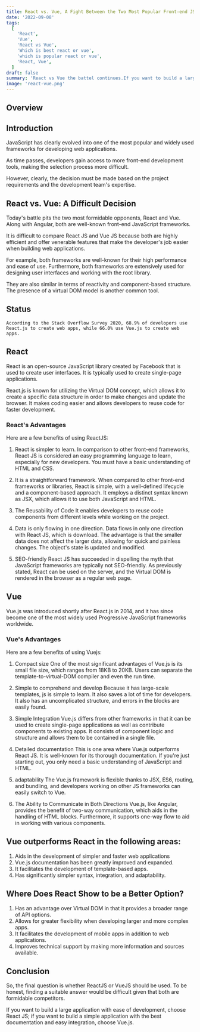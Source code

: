 ```yaml
---
title: React vs. Vue, A Fight Between the Two Most Popular Front-end JS Frameworks
date: '2022-09-08'
tags:
  [
    'React',
    'Vue',
    'React vs Vue',
    'Which is best react or vue',
    'which is popular react or vue',
    'React, Vue',
  ]
draft: false
summary: 'React vs Vue the battel continues.If you want to build a large application with ease of development, choose React JS.'
image: 'react-vue.png'
---
```



<HeaderImage
  src="/static/images/react-vue.png"
  width="auto"
  height="auto"
  alt="React vs Vue illustration"
/>

## Overview

<TOCInline toc={props.toc} exclude="Overview" toHeading={2} />

## Introduction

JavaScript has clearly evolved into one of the most popular and widely used frameworks for developing web applications.

As time passes, developers gain access to more front-end development tools, making the selection process more difficult.

However, clearly, the decision must be made based on the project requirements and the development team's expertise.

<GoogleScript path="react-vs-vue" />

## React vs. Vue: A Difficult Decision

<HeaderImage
  src="/static/images/react-status.png"
  width="auto"
  height="auto"
  alt="Stats regarding React and Vue stack overflow"
/>

Today's battle pits the two most formidable opponents, React and Vue. Along with Angular, both are well-known front-end JavaScript frameworks.

It is difficult to compare React JS and Vue JS because both are highly efficient and offer venerable features that make the developer's job easier when building web applications.

For example, both frameworks are well-known for their high performance and ease of use. Furthermore, both frameworks are extensively used for designing user interfaces and working with the root library.

They are also similar in terms of reactivity and component-based structure. The presence of a virtual DOM model is another common tool.

## Status

`According to the Stack Overflow Survey 2020, 68.9% of developers use React.js to create web apps, while 66.0% use Vue.js to create web apps.`

## React

<HeaderImage
  src="/static/images/react.jpeg"
  width="100%"
  height="auto"
  alt="Stats regarding React and Vue stack overflow"
/>

React is an open-source JavaScript library created by Facebook that is used to create user interfaces.
It is typically used to create single-page applications.

React.js is known for utilizing the Virtual DOM concept, which allows it to create a specific data structure in order to make changes and update the browser. It makes coding easier and allows developers to reuse code for faster development.

### React's Advantages

Here are a few benefits of using ReactJS:

1. React is simpler to learn.
   In comparison to other front-end frameworks, React JS is considered an easy programming language to learn, especially for new developers. You must have a basic understanding of HTML and CSS.

2. It is a straightforward framework.
   When compared to other front-end frameworks or libraries, React is simple, with a well-defined lifecycle and a component-based approach. It employs a distinct syntax known as JSX, which allows it to use both JavaScript and HTML.

3. The Reusability of Code
   It enables developers to reuse code components from different levels while working on the project.

4. Data is only flowing in one direction.
   Data flows in only one direction with React JS, which is download. The advantage is that the smaller data does not affect the larger data, allowing for quick and painless changes. The object's state is updated and modified.

5. SEO-friendly
   React JS has succeeded in dispelling the myth that JavaScript frameworks are typically not SEO-friendly. As previously stated, React can be used on the server, and the Virtual DOM is rendered in the browser as a regular web page.

## Vue

<HeaderImage
  src="/static/images/vue.png"
  width="100%"
  height="auto"
  alt="Stats regarding React and Vue stack overflow"
/>

Vue.js was introduced shortly after React.js in 2014, and it has since become one of the most widely
used Progressive JavaScript frameworks worldwide.

### Vue's Advantages

Here are a few benefits of using Vuejs:

1. Compact size
   One of the most significant advantages of Vue.js is its small file size, which ranges from 18KB to 20KB. Users can separate the template-to-virtual-DOM compiler and even the run time.

2. Simple to comprehend and develop
   Because it has large-scale templates, js is simple to learn. It also saves a lot of time for developers. It also has an uncomplicated structure, and errors in the blocks are easily found.

3. Simple Integration
   Vue.js differs from other frameworks in that it can be used to create single-page applications as well as contribute components to existing apps. It consists of component logic and structure and allows them to be contained in a single file.

4. Detailed documentation
   This is one area where Vue.js outperforms React JS. It is well-known for its thorough documentation. If you're just starting out, you only need a basic understanding of JavaScript and HTML.

5. adaptability
   The Vue.js framework is flexible thanks to JSX, ES6, routing, and bundling, and developers working on other JS frameworks can easily switch to Vue.

6. The Ability to Communicate in Both Directions
   Vue.js, like Angular, provides the benefit of two-way communication, which aids in the handling of HTML blocks. Furthermore, it supports one-way flow to aid in working with various components.

## Vue outperforms React in the following areas:

1. Aids in the development of simpler and faster web applications
2. Vue.js documentation has been greatly improved and expanded.
3. It facilitates the development of template-based apps.
4. Has significantly simpler syntax, integration, and adaptability.

## Where Does React Show to be a Better Option?

1. Has an advantage over Virtual DOM in that it provides a broader range of API options.
2. Allows for greater flexibility when developing larger and more complex apps.
3. It facilitates the development of mobile apps in addition to web applications.
4. Improves technical support by making more information and sources available.

## Conclusion

So, the final question is whether ReactJS or VueJS should be used. To be honest, finding a suitable answer would be difficult given that both are formidable competitors.

If you want to build a large application with ease of development, choose React JS; if you want to build a simple application with the best documentation and easy integration, choose Vue.js.
